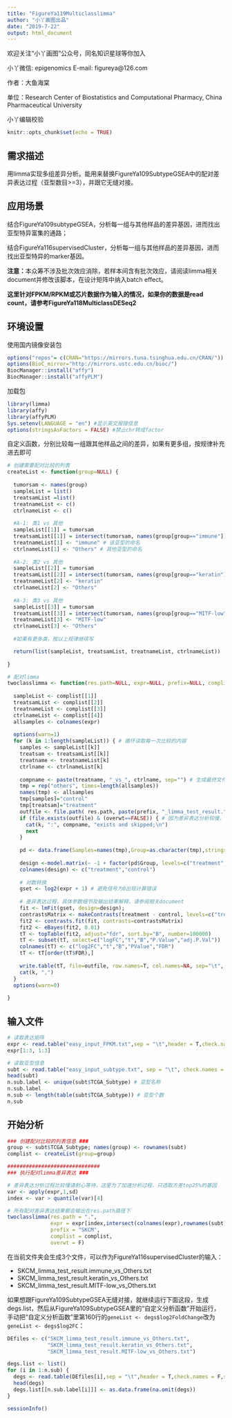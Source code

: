 ```yaml
---
title: "FigureYa119Multiclasslimma"
author: "小丫画图出品"
date: "2019-7-22"
output: html_document
---
```

欢迎关注“小丫画图”公众号，同名知识星球等你加入

小丫微信: epigenomics  E-mail: figureya@126.com

作者：大鱼海棠

单位：Research Center of Biostatistics and Computational Pharmacy, China Pharmaceutical University

小丫编辑校验

```r
knitr::opts_chunk$set(echo = TRUE)
```

## 需求描述

用limma实现多组差异分析。能用来替换FigureYa109SubtypeGSEA中的配对差异表达过程（亚型数目>=3），并跟它无缝对接。

## 应用场景

结合FigureYa109subtypeGSEA，分析每一组与其他样品的差异基因，进而找出亚型特异富集的通路；

结合FigureYa116supervisedCluster，分析每一组与其他样品的差异基因，进而找出亚型特异的marker基因。

**注意：**本众筹不涉及批次效应消除，若样本间含有批次效应，请阅读limma相关document并修改该脚本，在设计矩阵中纳入batch effect。

**这里针对FPKM/RPKM或芯片数据作为输入的情况，如果你的数据是read count，请参考FigureYa118MulticlassDESeq2**

## 环境设置

使用国内镜像安装包

```r
options("repos"= c(CRAN="https://mirrors.tuna.tsinghua.edu.cn/CRAN/"))
options(BioC_mirror="http://mirrors.ustc.edu.cn/bioc/")
BiocManager::install("affy")
BiocManager::install("affyPLM")
```

加载包

```r
library(limma)
library(affy)
library(affyPLM)
Sys.setenv(LANGUAGE = "en") #显示英文报错信息
options(stringsAsFactors = FALSE) #禁止chr转成factor
```

自定义函数，分别比较每一组跟其他样品之间的差异，如果有更多组，按规律补充进去即可

```r
# 创建需要配对比较的列表
createList <- function(group=NULL) {
  
  tumorsam <- names(group)
  sampleList = list()
  treatsamList =list()
  treatnameList <- c()
  ctrlnameList <- c()
  
  #A-1: 类1 vs 其他
  sampleList[[1]] = tumorsam
  treatsamList[[1]] = intersect(tumorsam, names(group[group=="immune"])) # 亚型名称需要根据情况修改
  treatnameList[1] <- "immune" # 该亚型的命名
  ctrlnameList[1] <- "Others" # 其他亚型的命名
  
  #A-2: 类2 vs 其他
  sampleList[[2]] = tumorsam
  treatsamList[[2]] = intersect(tumorsam, names(group[group=="keratin"]))
  treatnameList[2] <- "keratin"
  ctrlnameList[2] <- "Others"
  
  #A-3: 类3 vs 其他
  sampleList[[3]] = tumorsam
  treatsamList[[3]] = intersect(tumorsam, names(group[group=="MITF-low"]))
  treatnameList[3] <- "MITF-low"
  ctrlnameList[3] <- "Others"
  
  #如果有更多类，按以上规律继续写

  return(list(sampleList, treatsamList, treatnameList, ctrlnameList))
  
}

# 配对limma
twoclasslimma <- function(res.path=NULL, expr=NULL, prefix=NULL, complist=NULL, overwt=FALSE) {
  
  sampleList <- complist[[1]]
  treatsamList <- complist[[2]]
  treatnameList <- complist[[3]]
  ctrlnameList <- complist[[4]]
  allsamples <- colnames(expr)
  
  options(warn=1)
  for (k in 1:length(sampleList)) { # 循环读取每一次比较的内容
    samples <- sampleList[[k]]
    treatsam <- treatsamList[[k]] 
    treatname <- treatnameList[k]
    ctrlname <- ctrlnameList[k]
    
    compname <- paste(treatname, "_vs_", ctrlname, sep="") # 生成最终文件名
    tmp = rep("others", times=length(allsamples))
    names(tmp) <- allsamples
    tmp[samples]="control"
    tmp[treatsam]="treatment"
    outfile <- file.path( res.path, paste(prefix, "_limma_test_result.", compname, ".txt", sep="") )
    if (file.exists(outfile) & (overwt==FALSE)) { # 因为差异表达分析较慢，因此如果文件存在，在不覆盖的情况下（overwt=F）不再次计算差异表达
      cat(k, ":", compname, "exists and skipped;\n")
      next
    }
    
    pd <- data.frame(Samples=names(tmp),Group=as.character(tmp),stringsAsFactors = F)
    
    design <-model.matrix(~ -1 + factor(pd$Group, levels=c("treatment","control"))) # 设计矩阵仅包含亚型信息，若有批次效应请修改
    colnames(design) <- c("treatment","control")
    
    # 对数转换
    gset <- log2(expr + 1) # 避免信号为0出现计算错误
    
    # 差异表达过程，具体参数细节及输出结果解释，请参阅相关document
    fit <- lmFit(gset, design=design);
    contrastsMatrix <- makeContrasts(treatment - control, levels=c("treatment", "control"))
    fit2 <- contrasts.fit(fit, contrasts=contrastsMatrix)
    fit2 <- eBayes(fit2, 0.01)
    tT <- topTable(fit2, adjust="fdr", sort.by="B", number=100000)
    tT <- subset(tT, select=c("logFC","t","B","P.Value","adj.P.Val"))
    colnames(tT) <- c("log2FC","t","B","PValue","FDR")
    tT <- tT[order(tT$FDR),]
    
    write.table(tT, file=outfile, row.names=T, col.names=NA, sep="\t", quote=F)
    cat(k, ",")
  }
  options(warn=0)
  
}
```

## 输入文件

```r
# 读取表达矩阵
expr <- read.table("easy_input_FPKM.txt",sep = "\t",header = T,check.names = F,stringsAsFactors = F,row.names = 1)
expr[1:3, 1:3]

# 读取亚型信息
subt <- read.table("easy_input_subtype.txt", sep = "\t", check.names = F, stringsAsFactors = F, header = T, row.names = 1)
head(subt)
n.sub.label <- unique(subt$TCGA_Subtype) # 亚型名称
n.sub.label
n.sub <- length(table(subt$TCGA_Subtype)) # 亚型个数
n.sub
```

## 开始分析

```r
### 创建配对比较的列表信息 ###
group <- subt$TCGA_Subtype; names(group) <- rownames(subt) 
complist <- createList(group=group)

##############################
### 执行配对limma差异表达 ###

# 差异表达分析过程比较慢请耐心等待，这里为了加速分析过程，只选取方差top25%的基因
var <- apply(expr,1,sd)
index <- var > quantile(var)[4]

# 所有配对差异表达结果都会输出在res.path路径下
twoclasslimma(res.path = ".",
              expr = expr[index,intersect(colnames(expr),rownames(subt))],
              prefix = "SKCM",
              complist = complist,
              overwt = F)
```

在当前文件夹会生成3个文件，可以作为FigureYa116supervisedCluster的输入：

- SKCM_limma_test_result.immune_vs_Others.txt
- SKCM_limma_test_result.keratin_vs_Others.txt
- SKCM_limma_test_result.MITF-low_vs_Others.txt

如果想跟FigureYa109SubtypeGSEA无缝对接，就继续运行下面这段，生成degs.list，然后从FigureYa109SubtypeGSEA里的“自定义分析函数”开始运行，手动把“自定义分析函数”里第160行的`geneList <- degs$log2FoldChange`改为`geneList <- degs$log2FC`：

```r
DEfiles <- c("SKCM_limma_test_result.immune_vs_Others.txt",
             "SKCM_limma_test_result.keratin_vs_Others.txt",
             "SKCM_limma_test_result.MITF-low_vs_Others.txt")

degs.list <- list()
for (i in 1:n.sub) {
  degs <- read.table(DEfiles[i],sep = "\t",header = T,check.names = F,stringsAsFactors = F,row.names = 1)
  head(degs)
  degs.list[[n.sub.label[i]]] <- as.data.frame(na.omit(degs))
}
```

```r
sessionInfo()
```